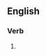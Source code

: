 {{also|reextending|reëxtending}}

==English==

===Verb===
{{head|en|verb form}}

# {{present participle of|en|re-extend|nocat=1}}